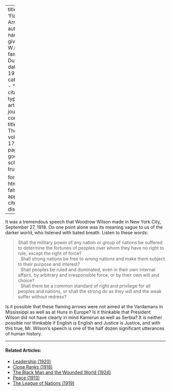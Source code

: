 
---
title: 'Flaming Arrows'
author:
  - name:
      given: W.E.B.
      family: Du Bois
date: May 1919
categories: 
  - ""
citation: 
  type: article-journal
  container-title: The Crisis
  volume: 17
  issue: 1
  page: 7
google-scholar: true

format:
  html:
    toc: false
    appendix-cite-as: display
---


It was a tremendous speech that Woodrow Wilson made in New York City, September 27, 1918. On one point alone was its meaning vague to us of the darker world, who listened with bated breath. Listen to these words:

> Shall the military power of any nation or group of nations be suffered to determine the fortunes of peoples over whom they have no right to rule, except the right of force?    
> &nbsp;
> Shall strong nations be free to wrong nations and make them subject to their purpose and interest?    
> &nbsp;
> Shall peoples be ruled and dominated, even in their own internal affairs, by arbitrary and irresponsible force, or by their own will and choice?    
> &nbsp;
> Shall there be a common standard of right and privilege for all peoples and nations, or shall the strong do as they will and the weak suffer without redress?

Is it possible that these flaming arrows were not aimed at the Vardamans in Mississippi as well as at Huns in Europe? Is it thinkable that President Wilson did not have clearly in mind Kamerun as well as Serbia? It is neither possible nor thinkable if English is English and Justice is Justice, and with this true, Mr. Wilson's speech is one of the half dozen significant utterances of human history.

<!-- Similar articles start here -->
<div  class="clear-wrap"></div>
<hr>
#### Related Articles:

* [Leadership (1920)](/Volumes/19/04/leadership.html)
* [Close Ranks (1918)](/Volumes/16/03/close_ranks.html)
* [The Black Man and the Wounded World (1924)](/Volumes/27/03/black_man_and_the_wounded_world.html)
* [Peace (1913)](/Volumes/06/01/peace.html)
* [The League of Nations (1919)](/Volumes/19/01/league.html)

<!-- Similar articles end here -->